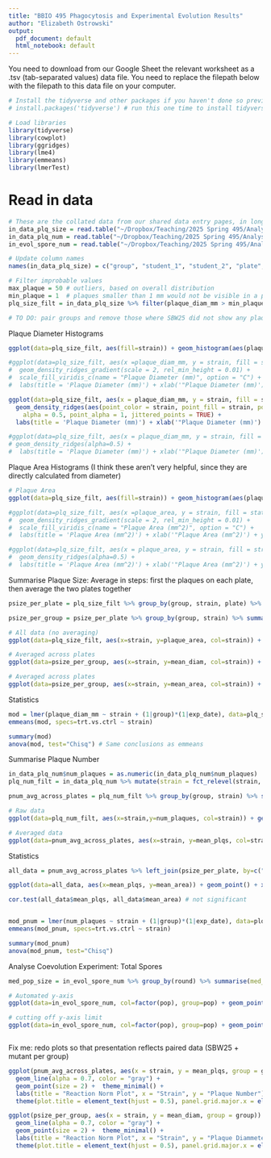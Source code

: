 ```yaml
---
title: "BBIO 495 Phagocytosis and Experimental Evolution Results"
author: "Elizabeth Ostrowski"
output:
  pdf_document: default
  html_notebook: default
---
```


You need to download from our Google Sheet the relevant worksheet as a .tsv (tab-separated values) data file.
You need to replace the filepath below with the filepath to this data file on your computer.

```r

# Install the tidyverse and other packages if you haven't done so previously
# install.packages('tidyverse') # run this one time to install tidyverse package, which enables use of ggplot functions

# Load libraries
library(tidyverse)
library(cowplot)
library(ggridges)
library(lme4)
library(emmeans)
library(lmerTest)

```


# Read in data
```r
# These are the collated data from our shared data entry pages, in long format
in_data_plq_size = read.table("~/Dropbox/Teaching/2025 Spring 495/Analyses/combined_plaque_size.tsv", sep="\t", header=T)
in_data_plq_num = read.table("~/Dropbox/Teaching/2025 Spring 495/Analyses/combined_plaque_number.tsv", sep="\t", header=T)
in_evol_spore_num = read.table("~/Dropbox/Teaching/2025 Spring 495/Analyses/evol_exp_total_spores.tsv", sep="\t", header=T)

# Update column names
names(in_data_plq_size) = c("group", "student_1", "student_2", "plate", "strain", "plaque_diam_pix", "plaque_diam_mm", "plaque_area", "exp_date", "image_date")

# Filter improbable values 
max_plaque = 50 # outliers, based on overall distribution
min_plaque = 1  # plaques smaller than 1 mm would not be visible in a photo; reflects a likely math error
plq_size_filt = in_data_plq_size %>% filter(plaque_diam_mm > min_plaque) %>% filter(plaque_diam_mm < max_plaque) %>% mutate(strain = fct_relevel(strain, "SBW25","Fuzzy", "Wrinkly", "Copycat", "Mucoid")) 

# TO DO: pair groups and remove those where SBW25 did not show any plaques

```


Plaque Diameter Histograms
```r
ggplot(data=plq_size_filt, aes(fill=strain)) + geom_histogram(aes(plaque_diam_mm)) + facet_wrap(vars(strain))

#ggplot(data=plq_size_filt, aes(x =plaque_diam_mm, y = strain, fill = stat(x))) +
#  geom_density_ridges_gradient(scale = 2, rel_min_height = 0.01) +
#  scale_fill_viridis_c(name = "Plaque Diameter (mm)", option = "C") +
#  labs(title = 'Plaque Diameter (mm)') + xlab('"Plaque Diameter (mm)') + ylab('Strain')

ggplot(data=plq_size_filt, aes(x = plaque_diam_mm, y = strain, fill = strain)) +
  geom_density_ridges(aes(point_color = strain, point_fill = strain, point_shape = strain),
    alpha = 0.5, point_alpha = 1, jittered_points = TRUE) + 
  labs(title = 'Plaque Diameter (mm)') + xlab('"Plaque Diameter (mm)') + ylab('Strain')

#ggplot(data=plq_size_filt, aes(x = plaque_diam_mm, y = strain, fill = strain)) +
# geom_density_ridges(alpha=0.5) +
#  labs(title = 'Plaque Diameter (mm)') + xlab('"Plaque Diameter (mm)') + ylab('Strain')

```


Plaque Area Histograms (I think these aren't very helpful, since they are directly calculated from diameter)
```r
# Plaque Area
ggplot(data=plq_size_filt, aes(fill=strain)) + geom_histogram(aes(plaque_area)) + facet_wrap(vars(strain))

#ggplot(data=plq_size_filt, aes(x =plaque_area, y = strain, fill = stat(x))) +
#  geom_density_ridges_gradient(scale = 2, rel_min_height = 0.01) +
#  scale_fill_viridis_c(name = "Plaque Area (mm^2)", option = "C") +
#  labs(title = 'Plaque Area (mm^2)') + xlab('"Plaque Area (mm^2)') + ylab('Strain')

#ggplot(data=plq_size_filt, aes(x = plaque_area, y = strain, fill = strain)) +
#  geom_density_ridges(alpha=0.5) +
#  labs(title = 'Plaque Area (mm^2)') + xlab('"Plaque Area (mm^2)') + ylab('Strain')

```

Summarise Plaque Size:
Average in steps: first the plaques on each plate, then average the two plates together
```r

psize_per_plate = plq_size_filt %>% group_by(group, strain, plate) %>% summarise(mean_diam = mean(plaque_diam_mm), mean_area = mean(plaque_area)) %>% mutate(strain = fct_relevel(strain, "SBW25","Fuzzy", "Mucoid", "Copycat", "Wrinkly"))

psize_per_group = psize_per_plate %>% group_by(group, strain) %>% summarise(mean_diam = mean(mean_diam), mean_area = mean(mean_area))

# All data (no averaging)
ggplot(data=plq_size_filt, aes(x=strain, y=plaque_area, col=strain)) + geom_boxplot(width=0.35,outlier.shape = NA) + geom_jitter(position=position_jitter(0.1),size=2, alpha=0.3)

# Averaged across plates
ggplot(data=psize_per_group, aes(x=strain, y=mean_diam, col=strain)) + geom_boxplot(width=0.35,outlier.shape = NA)+ geom_jitter(position=position_jitter(0.1),size=2) + ylab("Plaque Diameter (mm)")

# Averaged across plates
ggplot(data=psize_per_group, aes(x=strain, y=mean_area, col=strain)) + geom_boxplot(width=0.35,outlier.shape = NA)+ geom_jitter(position=position_jitter(0.1),size=2) + ylab("Plaque Area (mm^2)")
```

Statistics
```r
mod = lmer(plaque_diam_mm ~ strain + (1|group)*(1|exp_date), data=plq_size_filt, contrasts=T )
emmeans(mod, specs=trt.vs.ctrl ~ strain)

summary(mod)
anova(mod, test="Chisq") # Same conclusions as emmeans


```

Summarise Plaque Number
```r

in_data_plq_num$num_plaques = as.numeric(in_data_plq_num$num_plaques)
plq_num_filt = in_data_plq_num %>% mutate(strain = fct_relevel(strain, "SBW25","Wrinkly", "Copycat", "Mucoid", "Fuzzy"))

pnum_avg_across_plates = plq_num_filt %>% group_by(group, strain) %>% summarise(mean_plqs = mean(num_plaques, na.rm=T))

# Raw data
ggplot(data=plq_num_filt, aes(x=strain,y=num_plaques, col=strain)) + geom_boxplot(outlier.shape = NA) + geom_jitter(position=position_jitter(0.2),size=2) + ylab('Number of Plaques') + xlab("Strain")

# Averaged data
ggplot(data=pnum_avg_across_plates, aes(x=strain, y=mean_plqs, col=strain)) + geom_boxplot(width=0.3,outlier.shape = NA) + geom_jitter(aes(fill=strain), position=position_jitter(0.01),size=2) + ylab("Mean Number of Plaques") + xlab("Strain") 

```

Statistics

```r

all_data = pnum_avg_across_plates %>% left_join(psize_per_plate, by=c("group", "strain"))

ggplot(data=all_data, aes(x=mean_plqs, y=mean_area)) + geom_point() + xlab('Number of Plaques') + ylab('Plaque Area') + geom_smooth(method='lm') + ggtitle('Relationship Between Number of Plaques and their Size')

cor.test(all_data$mean_plqs, all_data$mean_area) # not significant


mod_pnum = lmer(num_plaques ~ strain + (1|group)*(1|exp_date), data=plq_num_filt, contrasts=T )
emmeans(mod_pnum, specs=trt.vs.ctrl ~ strain)

summary(mod_pnum)
anova(mod_pnum, test="Chisq")


```

Analyse Coevolution Experiment: Total Spores
```r

med_pop_size = in_evol_spore_num %>% group_by(round) %>% summarise(med_pop_size = median(total_spores))

# Automated y-axis
ggplot(data=in_evol_spore_num, col=factor(pop), group=pop) + geom_point(aes(x=round, y=total_spores,col=factor(pop), alpha=0.5)) + geom_line(aes(x=round, y=total_spores, col=factor(pop), alpha=0.5)) + ylab('Total Spores') + xlab('Evolution Round') + geom_point(data=med_pop_size, aes(x=round, y=med_pop_size), size=4)

# cutting off y-axis limit
ggplot(data=in_evol_spore_num, col=factor(pop), group=pop) + geom_point(aes(x=round, y=total_spores,col=factor(pop), alpha=0.5)) + geom_line(aes(x=round, y=total_spores, col=factor(pop), alpha=0.5)) + ylab('Total Spores') + xlab('Evolution Round') + geom_point(data=med_pop_size, aes(x=round, y=med_pop_size), size=4) + ylim(0,6e6)



```
Fix me: redo plots so that presentation reflects paired data (SBW25 + mutant per group)
```r

ggplot(pnum_avg_across_plates, aes(x = strain, y = mean_plqs, group = group)) +
  geom_line(alpha = 0.7, color = "gray") +
  geom_point(size = 2) +  theme_minimal() +
  labs(title = "Reaction Norm Plot", x = "Strain", y = "Plaque Number") +
  theme(plot.title = element_text(hjust = 0.5), panel.grid.major.x = element_blank())

ggplot(psize_per_group, aes(x = strain, y = mean_diam, group = group)) +
  geom_line(alpha = 0.7, color = "gray") +
  geom_point(size = 2) +  theme_minimal() +
  labs(title = "Reaction Norm Plot", x = "Strain", y = "Plaque Diammeter (mm)") +
  theme(plot.title = element_text(hjust = 0.5), panel.grid.major.x = element_blank())

```
